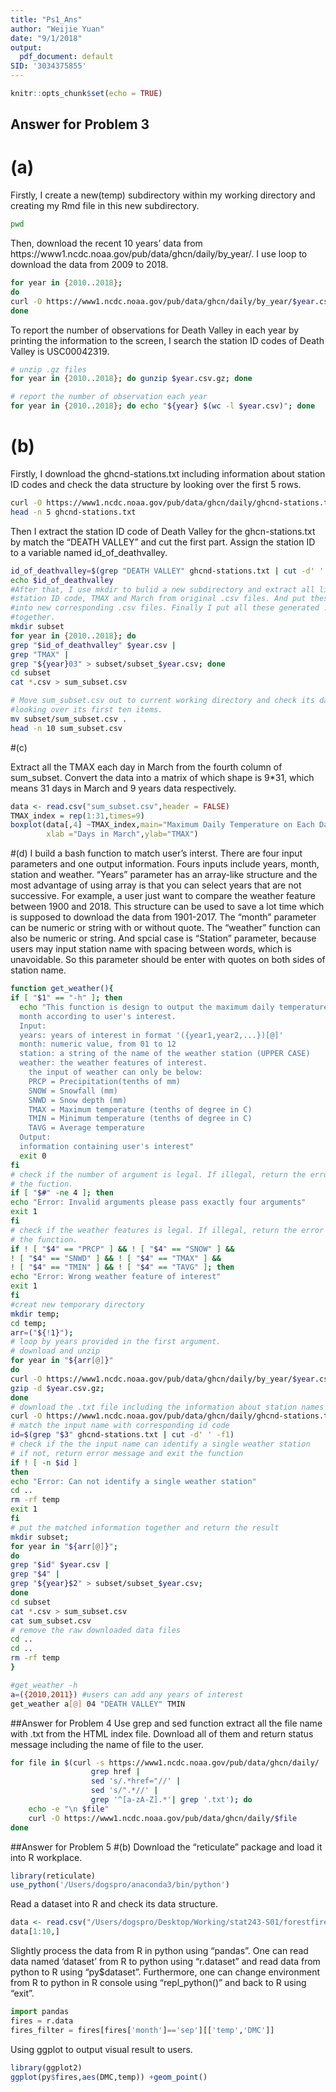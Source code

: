 ```yaml
---
title: "Ps1_Ans"
author: "Weijie Yuan"
date: "9/1/2018"
output:
  pdf_document: default
SID: '3034375855'
---
```


```r
knitr::opts_chunk$set(echo = TRUE)
```

## Answer for Problem 3
# (a)
Firstly, I create a new(temp) subdirectory within my working directory and creating my Rmd file in this new subdirectory.
```bash
pwd
```
Then, download the recent 10 years' data from https://www1.ncdc.noaa.gov/pub/data/ghcn/daily/by_year/. I use loop to download the data from 2009 to 2018.

```bash
for year in {2010..2018}; 
do 
curl -O https://www1.ncdc.noaa.gov/pub/data/ghcn/daily/by_year/$year.csv.gz;
done
```
To report the number of observations for Death Valley in each year by printing the information to the screen, I search the station ID codes of Death Valley is USC00042319.
```bash
# unzip .gz files
for year in {2010..2018}; do gunzip $year.csv.gz; done
```
```bash
# report the number of observation each year
for year in {2010..2018}; do echo "${year} $(wc -l $year.csv)"; done
```

# (b)
Firstly, I download the ghcnd-stations.txt including information about station ID codes and check the data structure by looking over the first 5 rows.
```bash
curl -O https://www1.ncdc.noaa.gov/pub/data/ghcn/daily/ghcnd-stations.txt
head -n 5 ghcnd-stations.txt
```

Then I extract the station ID code of Death Valley for the ghcn-stations.txt by match the "DEATH VALLEY" and cut the first part. Assign the station ID to a variable named id_of_deathvalley.
```bash
id_of_deathvalley=$(grep "DEATH VALLEY" ghcnd-stations.txt | cut -d' ' -f1)
echo $id_of_deathvalley
#After that, I use mkdir to bulid a new subdirectory and extract all lines matching 
#station ID code, TMAX and March from original .csv files. And put these matched items 
#into new corresponding .csv files. Finally I put all these generated .csv files 
#together.
mkdir subset
for year in {2010..2018}; do 
grep "$id_of_deathvalley" $year.csv |
grep "TMAX" | 
grep "${year}03" > subset/subset_$year.csv; done
cd subset
cat *.csv > sum_subset.csv
```
```bash
# Move sum_subset.csv out to current working directory and check its data structure by 
#looking over its first ten items.
mv subset/sum_subset.csv .
head -n 10 sum_subset.csv
```


#(c)

Extract all the TMAX each day in March from the fourth column of sum_subset. Convert the data into a matrix of which shape is 9*31, which means 31 days in March and 9 years data respectively.

```r
data <- read.csv("sum_subset.csv",header = FALSE)
TMAX_index = rep(1:31,times=9)
boxplot(data[,4] ~TMAX_index,main="Maximum Daily Temperature on Each Day in March",
        xlab ="Days in March",ylab="TMAX")
```

#(d)
I build a bash function to match user's interst. There are four input parameters and one output information. Fours inputs include years, month, station and weather. "Years" parameter has an array-like structure and the most advantage of using array is that you can select years that are not successive. For example, a user just want to compare the weather feature between 1900 and 2018. This structure can be used to save a lot time which is supposed to download the data from 1901-2017. The "month" parameter can be numeric or string with or without quote. The "weather" function can also be numeric or string. And spcial case is "Station" parameter, because users may input station name with spacing between words, which is unavoidable. So this parameter should be enter with quotes on both sides of station name.
```bash
function get_weather(){
if [ "$1" == "-h" ]; then
  echo "This function is design to output the maximum daily temperature of years and
  month according to user's interest.
  Input:
  years: years of interest in format '({year1,year2,...})[@]'
  month: numeric value, from 01 to 12
  station: a string of the name of the weather station (UPPER CASE)
  weather: the weather features of interest.
    the input of weather can only be below:
    PRCP = Precipitation(tenths of mm)
    SNOW = Snowfall (mm)
    SNWD = Snow depth (mm)
    TMAX = Maximum temperature (tenths of degree in C)
    TMIN = Minimum temperature (tenths of degree in C)
    TAVG = Average temperature
  Output:
  information containing user's interest"
  exit 0
fi
# check if the number of argument is legal. If illegal, return the error message and exit 
# the fuction.
if [ "$#" -ne 4 ]; then
echo "Error: Invalid arguments please pass exactly four arguments"
exit 1
fi
# check if the weather features is legal. If illegal, return the error message and exit
# the function.
if ! [ "$4" == "PRCP" ] && ! [ "$4" == "SNOW" ] &&
! [ "$4" == "SNWD" ] && ! [ "$4" == "TMAX" ] &&
! [ "$4" == "TMIN" ] && ! [ "$4" == "TAVG" ]; then 
echo "Error: Wrong weather feature of interest"
exit 1
fi
#creat new temporary directory
mkdir temp;
cd temp;
arr=("${!1}");
# loop by years provided in the first argument.
# download and unzip
for year in "${arr[@]}"
do 
curl -O https://www1.ncdc.noaa.gov/pub/data/ghcn/daily/by_year/$year.csv.gz;
gzip -d $year.csv.gz;
done
# download the .txt file including the information about station names and ID codes.
curl -O https://www1.ncdc.noaa.gov/pub/data/ghcn/daily/ghcnd-stations.txt
# match the input name with corresponding id code
id=$(grep "$3" ghcnd-stations.txt | cut -d' ' -f1)
# check if the the input name can identify a single weather station
# if not, return error message and exit the function
if ! [ -n $id ]
then
echo "Error: Can not identify a single weather station"
cd ..
rm -rf temp
exit 1
fi
# put the matched information together and return the result
mkdir subset;
for year in "${arr[@]}"; 
do
grep "$id" $year.csv | 
grep "$4" |
grep "${year}$2" > subset/subset_$year.csv;
done
cd subset
cat *.csv > sum_subset.csv
cat sum_subset.csv
# remove the raw downloaded data files
cd ..
cd ..
rm -rf temp
}

#get_weather -h
a=({2010,2011}) #users can add any years of interest
get_weather a[@] 04 "DEATH VALLEY" TMIN
```

##Answer for Problem 4
Use grep and sed function extract all the file name with .txt from the HTML index file. Download all of them and return status message including the name of file to the user.
```bash
for file in $(curl -s https://www1.ncdc.noaa.gov/pub/data/ghcn/daily/ |
                  grep href |
                  sed 's/.*href="//' |
                  sed 's/".*//' |
                  grep '^[a-zA-Z].*'| grep '.txt'); do
    echo -e "\n $file"
    curl -O https://www1.ncdc.noaa.gov/pub/data/ghcn/daily/$file
done
```

##Answer for Problem 5
#(b)
Download the "reticulate" package and load it into R workplace.
```r
library(reticulate)
use_python('/Users/dogspro/anaconda3/bin/python')
```

Read a dataset into R and check its data structure.
```r
data <- read.csv("/Users/dogspro/Desktop/Working/stat243-S01/forestfires.csv",header = TRUE)
data[1:10,]
```

Slightly process the data from R in python using "pandas". One can read data named 'dataset' from R to python using "r.dataset" and read data from python to R using "py$dataset". Furthermore, one can change environment from R to python in R console using "repl_python()" and back to R using "exit".
```python
import pandas
fires = r.data
fires_filter = fires[fires['month']=='sep'][['temp','DMC']]
```

Using ggplot to output visual result to users.
```r
library(ggplot2)
ggplot(py$fires,aes(DMC,temp)) +geom_point()
```
